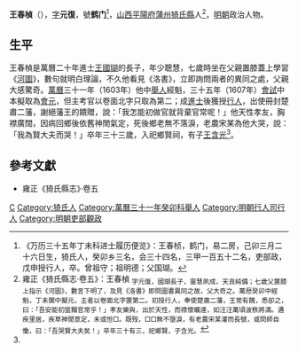 '''王春楨'''（{{bd|1576年||1608年}}），[[表字|字]]'''元復'''，號'''鹤门'''<ref>《万历三十五年丁未科进士履历便览》：王春桢，鹤门，易二房，己卯三月二十六日生，猗氏人，癸卯乡三名，会三十四名，三甲一百五十二名，吏部政，戊申授行人，卒。曾祖守；祖明德；父国瑚。</ref>，[[山西等處承宣布政使司|山西]][[平陽府|平陽府]][[蒲州_(北周)|蒲州]][[猗氏縣|猗氏縣]]人<ref name=djs>雍正《猗氏縣志·卷五》：王春楨 <sub>字元復，國瑚長子，靈慧夙成，天良純備；七歲父置膝上指示《河圖》，數言下明了，及見《洛書》即問圖書異同之故，父大奇之。萬厯癸卯中經魁，丁未闈中擬元，主者以卷面北字置第二。初授行人，奉使楚肅二藩，王常有餽，悉卻之，曰：「吾安能初筮黷官常乎！」孝友樂與，出於天性，而襟懷曠達，如汪汪萬頃波秩將滿。遘疾里居，疾草神閒意定，未或怛□。既歿，□□無不墮淚，有老農宋某灌而長號，或問師自慟，曰：「吾哭賢大夫矣！」卒年三十有三，祀鄉賢，子含光。</sub></ref>，[[明朝|明朝]]政治人物。

==生平==
王春楨是萬曆二十年進士[[王國瑚|王國瑚]]的長子，年少聰慧，七歲時坐在父親置膝蓋上學習《[[河圖|河圖]]》，數句就明白理論，不久他看見《洛書》，立即詢問兩者的異同之處，父親大感驚奇。[[萬曆|萬曆]]三十一年（1603年）他中[[舉人|舉人]]經魁，三十五年（1607年）[[會試|會試]]中本擬取為[[會元|會元]]，但主考官以卷面北字只取為第二；成[[進士|進士]]後獲授[[行人_(官職)|行人]]，出使冊封楚肅二藩，謝絕藩王的饋贈，說：「我怎能初做官就背棄官常呢！」他天性孝友，胸襟廣闊，因病回鄉後依舊神閒氣定，死後鄉老無不落淚，老農宋某為他大哭，說：「我為賢大夫而哭！」卒年三十三歲，入祀鄉賢祠，有子[[王含光|王含光]]<ref name=djs/>。

==參考文獻==
{{reflist}}
*雍正《猗氏縣志》·卷五

{{萬曆三十五年丁未科殿試金榜}}

{{Authority control}}

{{DEFAULTSORT:}}
[[Category:王姓|C]]
[[Category:猗氏人|Category:猗氏人]]
[[Category:萬曆三十一年癸卯科舉人|Category:萬曆三十一年癸卯科舉人]]
[[Category:明朝行人司行人|Category:明朝行人司行人]]
[[Category:明朝吏部觀政|Category:明朝吏部觀政]]